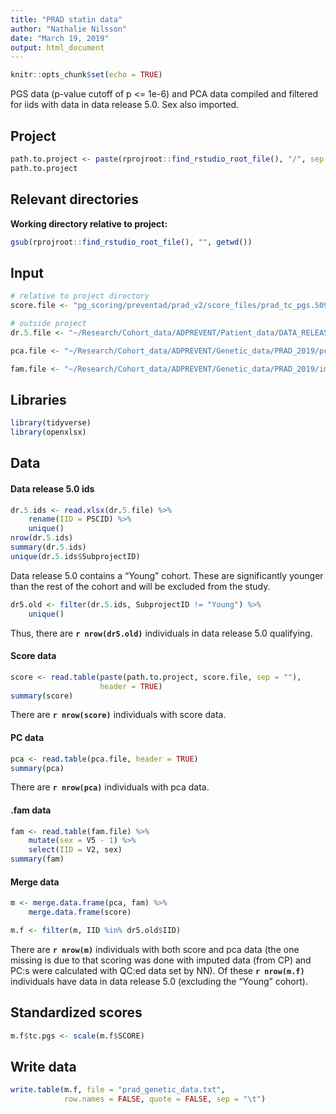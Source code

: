 ```yaml
---
title: "PRAD statin data"
author: "Nathalie Nilsson"
date: "March 19, 2019"
output: html_document
---
```


```r
knitr::opts_chunk$set(echo = TRUE)
```

PGS data (p-value cutoff of p <= 1e-6) and PCA data compiled and filtered for iids with data in data release 5.0. Sex also imported.

## Project
```r
path.to.project <- paste(rprojroot::find_rstudio_root_file(), "/", sep = "")
path.to.project
```

## Relevant directories

**Working directory relative to project:**
```r
gsub(rprojroot::find_rstudio_root_file(), "", getwd())
```

## Input
```r
# relative to project directory
score.file <- "pg_scoring/preventad/prad_v2/score_files/prad_tc_pgs.S09.profile"

# outside project
dr.5.file <- "~/Research/Cohort_data/ADPREVENT/Patient_data/DATA_RELEASE_5.0_20171130/Raw_data/dataDump01Dec17/nn_xlsx/candidate_info.xlsx"

pca.file <- "~/Research/Cohort_data/ADPREVENT/Genetic_data/PRAD_2019/pca-1kG_v3_ld/PCA_EUR/PCA/PRAD_2019_EUR_PCA.eigenvec"

fam.file <- "~/Research/Cohort_data/ADPREVENT/Genetic_data/PRAD_2019/imputed/prad_2019_imp_eur.fam"
```

## Libraries
```r
library(tidyverse)
library(openxlsx)
```

## Data

#### Data release 5.0 ids
```r
dr.5.ids <- read.xlsx(dr.5.file) %>%
    rename(IID = PSCID) %>%
    unique()
nrow(dr.5.ids)
summary(dr.5.ids)
unique(dr.5.ids$SubprojectID)
```
Data release 5.0 contains a "Young" cohort. These are significantly younger than the rest of the cohort and will be excluded from the study. 

```r
dr5.old <- filter(dr.5.ids, SubprojectID != "Young") %>%
    unique()
```
Thus, there are **`r nrow(dr5.old)`** individuals in data release 5.0 qualifying.

#### Score data
```r
score <- read.table(paste(path.to.project, score.file, sep = ""), 
                    header = TRUE)
summary(score)
```
There are **`r nrow(score)`** individuals with score data.

#### PC data
```r
pca <- read.table(pca.file, header = TRUE)
summary(pca)
```
There are **`r nrow(pca)`** individuals with pca data.

#### .fam data
```r
fam <- read.table(fam.file) %>%
    mutate(sex = V5 - 1) %>%
    select(IID = V2, sex)
summary(fam)
```

#### Merge data
```r
m <- merge.data.frame(pca, fam) %>%
    merge.data.frame(score)

m.f <- filter(m, IID %in% dr5.old$IID)
```
There are **`r nrow(m)`** individuals with both score and pca data (the one missing is due to that scoring was done with imputed data (from CP) and PC:s were calculated with QC:ed data set by NN). Of these **`r nrow(m.f)`** individuals have data in data release 5.0 (excluding the "Young" cohort).

## Standardized scores
```r
m.f$tc.pgs <- scale(m.f$SCORE)
```

## Write data
```r
write.table(m.f, file = "prad_genetic_data.txt", 
            row.names = FALSE, quote = FALSE, sep = "\t")
```

